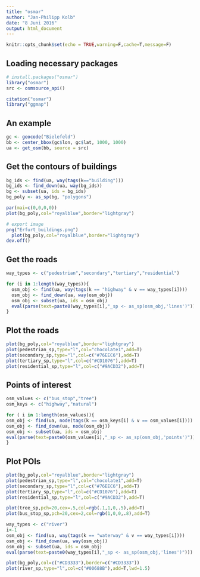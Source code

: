 ```yaml
---
title: "osmar"
author: "Jan-Philipp Kolb"
date: "8 Juni 2016"
output: html_document
---
```


```r
knitr::opts_chunk$set(echo = TRUE,warning=F,cache=T,message=F)
```

## Loading necessary packages

```r
# install.packages("osmar")
library("osmar")
src <- osmsource_api()

citation("osmar")
library("ggmap")
```

## An example

```r
gc <- geocode("Bielefeld")
bb <- center_bbox(gc$lon, gc$lat, 1000, 1000)
ua <- get_osm(bb, source = src)
```

## Get the contours of buildings

```r
bg_ids <- find(ua, way(tags(k=="building")))
bg_ids <- find_down(ua, way(bg_ids))
bg <- subset(ua, ids = bg_ids)
bg_poly <- as_sp(bg, "polygons")  
```

```r
par(mai=c(0,0,0,0))
plot(bg_poly,col="royalblue",border="lightgray")
```

```r
# export image
png("Erfurt_buildings.png")
  plot(bg_poly,col="royalblue",border="lightgray")
dev.off()
```

## Get the roads

```r
way_types <- c("pedestrian","secondary","tertiary","residential")

for (i in 1:length(way_types)){
  osm_obj <- find(ua, way(tags(k == "highway" & v == way_types[i])))
  osm_obj <- find_down(ua, way(osm_obj))
  osm_obj <- subset(ua, ids = osm_obj)
  eval(parse(text=paste0(way_types[i],"_sp <- as_sp(osm_obj,'lines')")))
}
```

## Plot the roads

```r
plot(bg_poly,col="royalblue",border="lightgray")
plot(pedestrian_sp,type="l",col="chocolate1",add=T)
plot(secondary_sp,type="l",col=c("#76EEC6"),add=T)
plot(tertiary_sp,type="l",col=c("#CD1076"),add=T)
plot(residential_sp,type="l",col=c("#9ACD32"),add=T)
```

## Points of interest

```r

osm_values <- c("bus_stop","tree")
osm_keys <- c("highway","natural")

for ( i in 1:length(osm_values)){
osm_obj <- find(ua, node(tags(k == osm_keys[i] & v == osm_values[i])))
osm_obj <- find_down(ua, node(osm_obj))
osm_obj <- subset(ua, ids = osm_obj)
eval(parse(text=paste0(osm_values[i],"_sp <- as_sp(osm_obj,'points')")))
}
```

## Plot POIs

```r
plot(bg_poly,col="royalblue",border="lightgray")
plot(pedestrian_sp,type="l",col="chocolate1",add=T)
plot(secondary_sp,type="l",col=c("#76EEC6"),add=T)
plot(tertiary_sp,type="l",col=c("#CD1076"),add=T)
plot(residential_sp,type="l",col=c("#9ACD32"),add=T)

plot(tree_sp,pch=20,cex=.5,col=rgb(.1,1,0,.5),add=T)
plot(bus_stop_sp,pch=20,cex=2,col=rgb(1,0,0,.8),add=T)
```


```r
way_types <- c("river")
i<-1
osm_obj <- find(ua, way(tags(k == "waterway" & v == way_types[i])))
osm_obj <- find_down(ua, way(osm_obj))
osm_obj <- subset(ua, ids = osm_obj)
eval(parse(text=paste0(way_types[i],"_sp <- as_sp(osm_obj,'lines')")))
```

```r
plot(bg_poly,col=c("#CD3333"),border=c("#CD3333"))
plot(river_sp,type="l",col=c("#00688B"),add=T,lwd=1.5)
```

